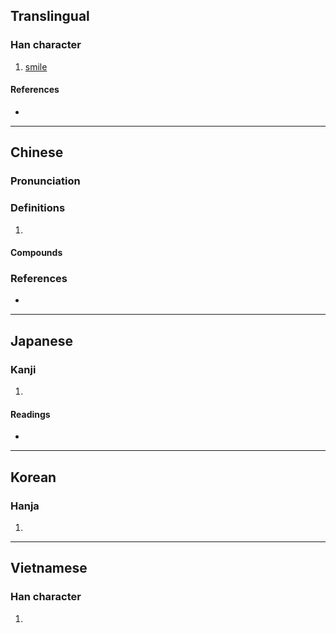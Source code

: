 {{also|冁}}
{{character info/new}}
==Translingual==

===Han character===
{{Han char|rn=30|rad=口|as=19|sn=22|four=67532|canj=RJSTV|ids=⿰單展}}

# [[smile]]

====References====
* {{Han ref|kx=0215.060|dkj=04625|dj=0438.080|hdz=10707.170|uh=56C5|ud=22213|bh=F6D8|bd=63192}}

----

==Chinese==
{{zh-forms|s=冁}}

===Pronunciation===
{{zh-pron
|m=chǎn
|c=cin2,zin2
|cat=
}}

===Definitions===
{{zh-hanzi}}

# {{zh-only|囅然}}

====Compounds====
{{zh-der|囅然}}

===References===
* {{R:yue:Hanzi}}

----

==Japanese==

===Kanji===
{{ja-kanji|grade=|rs=口19}}

# {{defn|lang=ja|sort=口19}}

====Readings====
* {{ja-readings|on=[[てん]] (ten), [[てつ]] (tetsu), [[てち]] (techi)|kun=}}

----

==Korean==

===Hanja===
{{ko-hanja|hangeul=[[천]], [[철]]|rv=cheon, cheol|mr=ch'ŏn, ch'ŏl}}

# {{defn|lang=ko|sort=口19}}

----

==Vietnamese==

===Han character===
{{vi-hantu|xiên|rs=口19}}

# {{defn|lang=vi}}